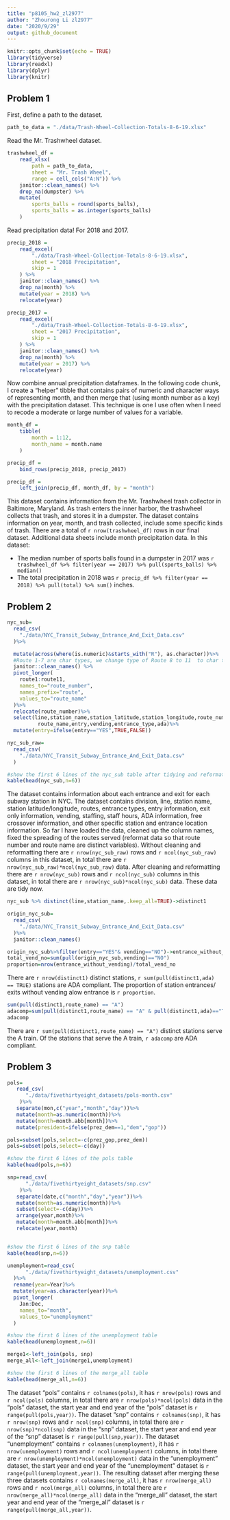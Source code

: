 ```yaml
---
title: "p8105_hw2_zl2977"
author: "Zhourong Li zl2977"
date: "2020/9/29"
output: github_document
---
```


```r
knitr::opts_chunk$set(echo = TRUE)
library(tidyverse)
library(readxl)
library(dplyr)
library(knitr)
```




## Problem 1

First, define a path to the dataset. 

```r
path_to_data = "./data/Trash-Wheel-Collection-Totals-8-6-19.xlsx"
```


Read the Mr. Trashwheel dataset. 

```r
trashwheel_df = 
	read_xlsx(
		path = path_to_data,
		sheet = "Mr. Trash Wheel",
		range = cell_cols("A:N")) %>% 
	janitor::clean_names() %>% 
	drop_na(dumpster) %>% 
	mutate(
		sports_balls = round(sports_balls),
		sports_balls = as.integer(sports_balls) 
	)
```

Read precipitation data! For 2018 and 2017. 

```r
precip_2018 = 
	read_excel(
		"./data/Trash-Wheel-Collection-Totals-8-6-19.xlsx",
		sheet = "2018 Precipitation",
		skip = 1
	) %>%
	janitor::clean_names() %>%
	drop_na(month) %>%
	mutate(year = 2018) %>%
	relocate(year)

precip_2017 = 
	read_excel(
		"./data/Trash-Wheel-Collection-Totals-8-6-19.xlsx",
		sheet = "2017 Precipitation",
		skip = 1
	) %>% 
	janitor::clean_names() %>% 
	drop_na(month) %>%  
	mutate(year = 2017) %>% 
	relocate(year)
```

Now combine annual precipitation dataframes. In the following code chunk, I create a "helper" tibble that contains pairs of numeric and character ways of representing month, and then merge that (using month number as a key) with the precipitation dataset. This technique is one I use often when I need to recode a moderate or large number of values for a variable. 

```r
month_df = 
	tibble(
		month = 1:12,
		month_name = month.name
	)

precip_df = 
	bind_rows(precip_2018, precip_2017)

precip_df =
	left_join(precip_df, month_df, by = "month")


```

This dataset contains information from the Mr. Trashwheel trash collector in Baltimore, Maryland. As trash enters the inner harbor, the trashwheel collects that trash, and stores it in a dumpster. The dataset contains information on year, month, and trash collected, include some specific kinds of trash. There are a total of `r nrow(trashwheel_df)` rows in our final dataset. Additional data sheets include month precipitation data. In this dataset:

* The median number of sports balls found in a dumpster in 2017 was `r trashwheel_df %>% filter(year == 2017) %>% pull(sports_balls) %>% median()`
* The total precipitation in 2018 was `r precip_df %>% filter(year == 2018) %>% pull(total) %>% sum()` inches.

## Problem 2


```r

nyc_sub=
  read_csv(
    "./data/NYC_Transit_Subway_Entrance_And_Exit_Data.csv"
  )%>%

  mutate(across(where(is.numeric)&starts_with("R"), as.character))%>%
  #Route 1-7 are char types, we change type of Route 8 to 11  to char type as well since pivot_longer function only combines same types of columns
  janitor::clean_names() %>%
  pivot_longer(
    route1:route11,
    names_to="route_number",
    names_prefix="route",
    values_to="route_name"
  )%>%
  relocate(route_number)%>%
  select(line,station_name,station_latitude,station_longitude,route_number,
          route_name,entry,vending,entrance_type,ada)%>%
  mutate(entry=ifelse(entry=="YES",TRUE,FALSE))

nyc_sub_raw=
  read_csv(
    "./data/NYC_Transit_Subway_Entrance_And_Exit_Data.csv"
  )

#show the first 6 lines of the nyc_sub table after tidying and reformatting
kable(head(nyc_sub,n=6))
```

The dataset contains information about each entrance and exit for each subway station in NYC. The
dataset contains division, line, station name, station latitude/longitude, routes, entrance types, entry information, exit only information, vending, staffing, staff hours, ADA information, free crossover information, and other specific station and entrance location information. So far I have loaded the data, cleaned up the column names, fixed the spreading of the routes served (reformat data so that route number and route name are distinct variables). Without cleaning and reformatting there are `r nrow(nyc_sub_raw)` rows and `r ncol(nyc_sub_raw)` columns in this dataset, in total there are `r nrow(nyc_sub_raw)*ncol(nyc_sub_raw)` data. After cleaning and reformatting there are `r nrow(nyc_sub)` rows and `r ncol(nyc_sub)` columns in this dataset, in total there are `r nrow(nyc_sub)*ncol(nyc_sub)` data. These data are tidy now.

```r
nyc_sub %>% distinct(line,station_name,.keep_all=TRUE)->distinct1
```

```r
origin_nyc_sub=
  read_csv(
    "./data/NYC_Transit_Subway_Entrance_And_Exit_Data.csv"
  )%>%
  janitor::clean_names()

origin_nyc_sub%>%filter(entry=="YES"& vending=="NO")->entrance_without_vending
total_vend_no=sum(pull(origin_nyc_sub,vending)=="NO")
proportion=nrow(entrance_without_vending)/total_vend_no
```
There are `r nrow(distinct1)` distinct stations, `r sum(pull(distinct1,ada) == TRUE)` stations are ADA compliant. The proportion of station entrances/ exits without vending alow entrance is `r proportion`.
```r
sum(pull(distinct1,route_name) == "A")
adacomp=sum(pull(distinct1,route_name) == "A" & pull(distinct1,ada)=="TRUE")
adacomp
```
There are `r sum(pull(distinct1,route_name) == "A")` distinct stations serve the A train. Of the stations that serve the A train, `r adacomp` are ADA compliant.

## Problem 3


```r
pols=
   read_csv(
      "./data/fivethirtyeight_datasets/pols-month.csv"
    )%>%
   separate(mon,c("year","month","day"))%>%
   mutate(month=as.numeric(month))%>%
   mutate(month=month.abb[month])%>%
   mutate(president=ifelse(prez_dem==1,"dem","gop"))

pols=subset(pols,select=-c(prez_gop,prez_dem))
pols=subset(pols,select=-c(day))

#show the first 6 lines of the pols table
kable(head(pols,n=6))
```
```r

snp=read_csv(
      "./data/fivethirtyeight_datasets/snp.csv"
    )%>%
   separate(date,c("month","day","year"))%>%
   mutate(month=as.numeric(month))%>%
   subset(select=-c(day))%>%
   arrange(year,month)%>%
   mutate(month=month.abb[month])%>%
   relocate(year,month) 


#show the first 6 lines of the snp table
kable(head(snp,n=6))
```



```r
unemployment=read_csv(
      "./data/fivethirtyeight_datasets/unemployment.csv"
  )%>%
  rename(year=Year)%>%
  mutate(year=as.character(year))%>%
  pivot_longer(
    Jan:Dec,
    names_to="month",
    values_to="unemployment"
  )

#show the first 6 lines of the unemployment table
kable(head(unemployment,n=6))
```

```r
merge1<-left_join(pols, snp)
merge_all<-left_join(merge1,unemployment)

#show the first 6 lines of the merge_all table
kable(head(merge_all,n=6))
```

The dataset "pols" contains `r colnames(pols)`, it has `r nrow(pols)` rows and `r ncol(pols)` columns, in total there are `r nrow(pols)*ncol(pols)` data in the "pols" dataset, the start year and end year of the "pols" dataset is `r range(pull(pols,year))`. The dataset "snp" contains `r colnames(snp)`, it has `r nrow(snp)` rows and `r ncol(snp)` columns, in total there are `r nrow(snp)*ncol(snp)` data in the "snp" dataset, the start year and end year of the "snp" dataset is `r range(pull(snp,year))`. The dataset "unemployment" contains `r colnames(unemployment)`, it has `r nrow(unemployment)` rows and `r ncol(unemployment)` columns, in total there are `r nrow(unemployment)*ncol(unemployment)` data in the "unemployment" dataset, the start year and end year of the "unemployment" dataset is `r range(pull(unemployment,year))`. The resulting dataset after merging these three datasets contains `r colnames(merge_all)`, it has `r nrow(merge_all)` rows and `r ncol(merge_all)` columns, in total there are `r nrow(merge_all)*ncol(merge_all)` data in the "merge_all" dataset, the start year and end year of the "merge_all" dataset is `r range(pull(merge_all,year))`. 